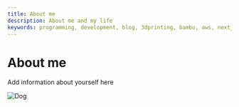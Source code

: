 ```yaml
---
title: About me
description: About me and my life
keywords: programming, development, blog, 3dprinting, bambu, aws, nextjs, software, esp32, aboutme, developer
---
```


# About me

<div style={{ marginTop: '20px' }}></div>


Add information about yourself here

<div style={{ float: 'right', marginRight: '20px', marginBottom: '20px', borderRadius: '50%', border: '2px solid #ccc' }}>
  <Image
    src="/images/dog.jpg"
    alt="Dog"
    width={150}
    height={150}
    style={{
      borderRadius: '50%',
      objectFit: 'cover',
    }}
  />
</div>

